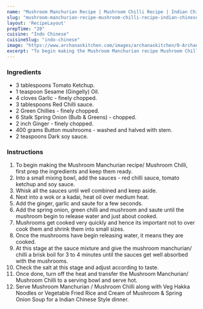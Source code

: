 ---
name: "Mushroom Manchurian Recipe | Mushroom Chilli Recipe | Indian Chinese"
slug: "mushroom-manchurian-recipe-mushroom-chilli-recipe-indian-chinese"
layout: 'RecipeLayout'
prepTime: "20"
cuisine: "Indo Chinese"
cuisineSlug: "indo-chinese"
image: "https://www.archanaskitchen.com/images/archanaskitchen/0-Archanas-Kitchen-Recipes/2020/Mushroom_Manchurian_Recipe_Mushroom_Chilli_6_1600.jpg"
excerpt: "To begin making the Mushroom Manchurian recipe Mushroom Chilli, first prep the ingredients and keep them ready"
---

### Ingredients

- 3 tablespoons Tomato Ketchup.
- 1 teaspoon Sesame (Gingelly) Oil.
- 4 cloves Garlic - finely chopped.
- 3 tablespoons Red Chilli sauce.
- 2 Green Chillies - finely chopped.
- 6 Stalk Spring Onion (Bulb & Greens) - chopped.
- 2 inch Ginger - finely chopped.
- 400 grams Button mushrooms - washed and halved with stem.
- 2 teaspoons Dark soy sauce.

### Instructions

1. To begin making the Mushroom Manchurian recipe/ Mushroom Chilli, first prep the ingredients and keep them ready.
1. Into a small mixing bowl, add the sauces - red chilli sauce, tomato ketchup and soy sauce.
1. Whisk all the sauces until well combined and keep aside.
1. Next into a wok or a kadai, heat oil over medium heat.
1. Add the ginger, garlic and saute for a few seconds.
1. Add the spring onion, green chilli and mushroom and saute until the mushroom begin to release water and just about cooked.
1. Mushrooms get cooked very quickly and hence its important not to over cook them and shrink them into small sizes.
1. Once the mushrooms have begin releasing water, it means they are cooked.
1. At this stage at the sauce mixture and give the mushroom manchurian/ chilli a brisk boil for 3 to 4 minutes until the sauces get well absorbed with the mushrooms.
1. Check the salt at this stage and adjust according to taste.
1. Once done, turn off the heat and transfer the Mushroom Manchurian/ Mushroom Chilli to a serving bowl and serve hot.
1. Serve Mushroom Manchurian / Mushroom Chilli along with Veg Hakka Noodles or Vegetable Fried Rice and Cream of Mushroom & Spring Onion Soup for a Indian Chinese Style dinner.
